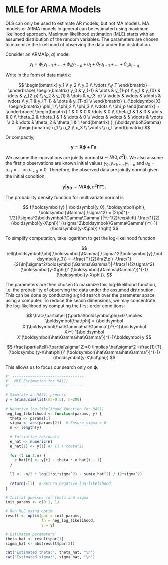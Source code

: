 # MLE for ARMA Models

OLS can only be used to estimate AR models, but not MA models. MA models
or ARMA models in general can be estimated using maximum likelihood
approach. Maximum likelihood estimation (MLE) starts with an assumed
distribution of the random variables. The parameters are chosen to
maximize the likelihood of observing the data under the distribution.

Consider an ARMA($p$, $q$) model

$$
y_t = \phi_1 y_{t-1} +\dots + \phi_p y_{t-p} + u_t + \theta_1 u_{t-1} + \dots + \theta_q u_{t-q}
$$

Write in the form of data matrix:

$$
\begin{bmatrix}
y_1 \\ y_2 \\ y_3 \\ \vdots \\y_T
\end{bmatrix}=
\underbrace{
\begin{bmatrix}
y_0 & y_{-1} & \dots & y_{1-p} \\
y_1 & y_{0} & \dots & y_{2-p} \\
y_2 & y_{1} & \dots & y_{3-p} \\
\vdots & \vdots & \ddots & \vdots \\
y_T & y_{T-1} & \dots & y_{T-p} \\
\end{bmatrix}
}_{\boldsymbol X}
\begin{bmatrix}
\phi_1 \\ \phi_2 \\ \phi_3 \\ \vdots \\ \phi_p
\end{bmatrix} +
\underbrace{
\begin{bmatrix}
1 & 0 & 0 & \dots & 0 \\
\theta_1 & 1 & 0 & \dots & 0 \\
\theta_2 & \theta_1 & 1 & \dots & 0 \\
\vdots & \vdots & & \ddots & \vdots \\
0  & \dots & \theta_2 & \theta_1 & 1
\end{bmatrix}
}_{\boldsymbol\Gamma}
\begin{bmatrix}
u_1 \\ u_2 \\ u_3 \\ \vdots \\ u_T
\end{bmatrix}
$$

Or compactly,

$$
\boldsymbol{y = X\phi + \Gamma u}.
$$

We assume the innovations are jointly normal
$\boldsymbol u \sim N(0,\sigma^2\boldsymbol I)$. We also assume the
first $p$ observations are known initial values
$y_0, y_{-1},\dots,y_{1-p}$ and $u_0 = u_{-1} = \dots = u_{1-q} = 0$.
Therefore, the observed data are jointly normal given the initial
condition,

$$
\boldsymbol{y|y_0} \sim N(\boldsymbol{X\phi}, \sigma^2\boldsymbol{\Gamma\Gamma'}).
$$

The probability density function for multivariate normal is

$$
f(\boldsymbol{y} | \boldsymbol{y_0}, \boldsymbol{\phi}, \boldsymbol{\Gamma},\sigma^2) = (2\pi)^{-T/2}|\sigma^2\boldsymbol{\Gamma\Gamma'}|^{-1/2}\exp\left(-\frac{1}{2}(\boldsymbol{y-X\phi})' (\sigma^2\boldsymbol{\Gamma\Gamma'})^{-1} (\boldsymbol{y-X\phi}) \right)
$$

To simplify computation, take logarithm to get the log-likelihood
function

$$
\ell(\boldsymbol{\phi},\boldsymbol{\Gamma},\sigma^2|\boldsymbol{y},\boldsymbol{y_0}) = -\frac{T}{2}\ln(2\pi) -\frac{1}{2}\ln|\sigma^2\boldsymbol{\Gamma\Gamma'}|-\frac{1}{2\sigma^2}(\boldsymbol{y-X\phi})' (\boldsymbol{\Gamma\Gamma'})^{-1} (\boldsymbol{y-X\phi}).
$$

The parameters are then chosen to maximize this log-likelihood function,
i.e. the probability of observing the data under the assumed
distribution. This can be done by conducting a grid search over the
parameter space using a computer. To reduce the seach dimensions, we may
concentrate the log-likelihood by computing the first-order conditions:

$$
\frac{\partial\ell}{\partial\boldsymbol\phi}=0 \implies \boldsymbol{\hat\phi} = (\boldsymbol X'(\boldsymbol{\hat\Gamma\hat\Gamma'})^{-1}\boldsymbol X)^{-1}\boldsymbol X'(\boldsymbol{\hat\Gamma\hat\Gamma'})^{-1}\boldsymbol y
$$

$$
\frac{\partial\ell}{\partial\sigma^2}=0 \implies \hat\sigma^2 =\frac{1}{T} (\boldsymbol{y-X\hat\phi})' (\boldsymbol{\hat\Gamma\hat\Gamma'})^{-1} (\boldsymbol{y-X\hat\phi})
$$

This allows us to focus our search only on $\boldsymbol\phi$.

```r
#' --------------------------------
#'  MLE Estimation for MA(1)
#' --------------------------------

# Simulate an MA(1) process 
y = arima.sim(list(ma=0.5), n=200)

# Negative log-likelihood function for MA(1)
neg_log_likelihood <- function(params, y) {
  theta <- params[1]
  sigma <- abs(params[2])  # Ensure sigma > 0
  n <- length(y)
  
  # Initialize residuals
  e_hat <- numeric(n)
  e_hat[1] <- y[1] #/ (1 + theta^2)
  
  for (t in 2:n) {
    e_hat[t] <- y[t] - theta * e_hat[t - 1]
  }
  
  ll <- -n/2 * log(2*pi*sigma^2) - sum(e_hat^2) / (2*sigma^2)
  
  return(-ll)  # Return negative log-likelihood
}

# Initial guesses for theta and sigma
init_params <- c(0.1, 1)

# Run MLE using optim
result <- optim(par = init_params,
                fn = neg_log_likelihood,
                y = y)

# Estimated parameters
theta_hat <- result$par[1]
sigma_hat <- abs(result$par[2])

cat("Estimated theta:", theta_hat, "\n")
cat("Estimated sigma:", sigma_hat, "\n")
```
